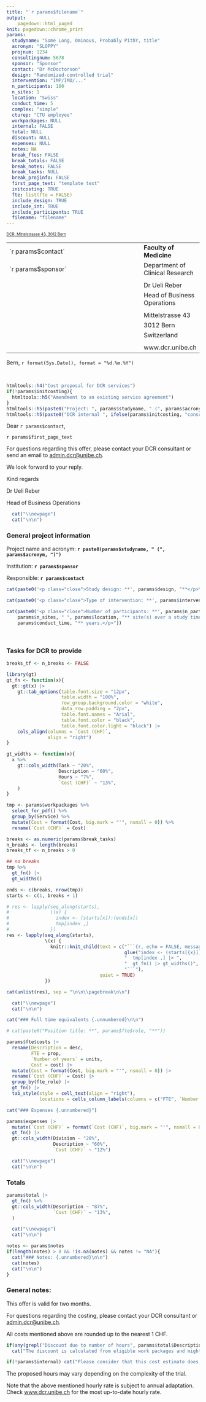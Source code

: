 ```yaml
---
title: "`r params$filename`"
output:
    pagedown::html_paged
knit: pagedown::chrome_print
params:
  studyname: "Some Long, Ominous, Probably PithY, title"
  acronym: "SLOPPY"
  projnum: 1234
  consultingnum: 5678
  sponsor: "Sponsor"
  contact: "Dr McDoctorson"
  design: "Randomized-controlled trial"
  intervention: "IMP/IMD/..."
  n_participants: 100
  n_sites: 1
  location: "Swiss"
  conduct_time: 5
  complex: "simple"
  cturep: "CTU employee"
  workpackages: NULL
  internal: FALSE
  total: NULL
  discount: NULL
  expenses: NULL
  notes: NA
  break_ftes: FALSE
  break_totals: FALSE
  break_notes: FALSE
  break_tasks: NULL
  break_projinfo: FALSE
  first_page_text: "template text"
  initcosting: TRUE
  fte: list(fte = FALSE)
  include_design: TRUE
  include_int: TRUE
  include_participants: TRUE
  filename: "filename"
---
```


<!-- ![](ub_Logo_english_2019_RGB_wb.png){.logo .right} -->
<font size="1">
[DCR, Mittelstrasse 43, 3012 Bern]{.underline}

<table style: "width:100%; font-size: 8pt">
  <tr>
    <td style="width:77%">`r params$contact` </td>
    <td><b>Faculty of Medicine</b></td>
  </tr>
  <tr>
    <td>`r params$sponsor`</td>
    <td>Department of Clinical Research</td>
  </tr>
  <tr>
    <td></td>
    <td></td>
  </tr>
  <tr>
    <td></td>
    <td>Dr Ueli Reber</td>
  </tr>
  <tr>
    <td></td>
    <td>Head of Business Operations</td>
  </tr>
  <tr>
    <td></td>
    <td></td>
  </tr>
  <tr>
    <td></td>
    <td>Mittelstrasse 43</td>
  </tr>
  <tr>
    <td></td>
    <td>3012 Bern</td>
  </tr>
  <tr>
    <td></td>
    <td>Switzerland</td>
  </tr>
  <tr>
    <td></td>
    <td></td>
  </tr>
  <tr>
    <td></td>
    <td>www.dcr.unibe.ch</td>
  </tr>

</table>
</font>

Bern, `r format(Sys.Date(), format = "%d.%m.%Y")`

<p> </p>

```r
htmltools::h4("Cost proposal for DCR services")
if(!params$initcosting){
  htmltools::h5("Amendment to an existing service agreement")
}
htmltools::h5(paste0("Project: ", params$studyname, " (", params$acronym, ")"))
htmltools::h5(paste0("DCR internal ", ifelse(params$initcosting, "consulting", "project"), " number: ", ifelse(params$initcosting, params$consultingnum, params$projnum)))
```



Dear `r params$contact`,


`r params$first_page_text`

For questions regarding this offer, please contact your DCR consultant or send an email to [admin.dcr\@unibe.ch](mailto:admin.dcr@unibe.ch){.email}.

We look forward to your reply.

Kind regards

Dr Ueli Reber

Head of Business Operations

```r
  cat("\\newpage")
  cat("\n\n")
```

### General project information {.unnumbered}

<p class="close">Project name and acronym: **`r paste0(params$studyname, " (", params$acronym, ")")`**</p>

<p class="close">Institution: **`r params$sponsor`**</p>

<p class="close">Responsible: **`r params$contact`**</p>

```r
cat(paste0('<p class="close">Study design: **', params$design, "**</p>\n\n"))
```

```r
cat(paste0('<p class="close">Type of intervention: **', params$intervention, "**</p>\n\n"))
```

```r
cat(paste0('<p class="close">Number of participants: **', params$n_participants, "** from **", 
    params$n_sites, " ", params$location, "** site(s) over a study time of **", 
    params$conduct_time, "** years.</p>"))
```

</p>

<br>

### Tasks for DCR to provide {.unnumbered}

```r
breaks_tf <- n_breaks <- FALSE

library(gt)
gt_fn <- function(x){
  gt::gt(x) |> 
    gt::tab_options(table.font.size = "12px",
                    table.width = "100%",
                    row_group.background.color = "white",
                    data_row.padding = "2px",
                    table.font.names = "Arial",
                    table.font.color = "black",
                    table.font.color.light = "black") |> 
    cols_align(columns = `Cost (CHF)`,
               align = "right")
}

gt_widths <- function(x){
  x %>%
    gt::cols_width(Task ~ "20%",
                   Description ~ "60%",
                   Hours ~ "7%",
                   `Cost (CHF)` ~ "13%",
    )
}
```


```r
tmp <- params$workpackages %>%
  select_for_pdf() %>%
  group_by(Service) %>%
  mutate(Cost = format(Cost, big.mark = "'", nsmall = 0)) %>%
  rename(`Cost (CHF)` = Cost)

breaks <- as.numeric(params$break_tasks)
n_breaks <- length(breaks)
breaks_tf <- n_breaks > 0


```

```r
## no breaks
tmp %>%
  gt_fn() |>
  gt_widths()
```

```r
ends <- c(breaks, nrow(tmp))
starts <- c(1, breaks + 1)

# res <- lapply(seq_along(starts),
#               \(x) {
#                 index <- (starts[x]):(ends[x])
#                 tmp[index ,]
#               })
res <- lapply(seq_along(starts),
              \(x) {
                knitr::knit_child(text = c("```{r, echo = FALSE, message = FALSE}",
                                           glue("index <- (starts[{x}]):(ends[{x}])"),
                                           "  tmp[index ,] |> ",
                                           "  gt_fn() |> gt_widths()",
                                           "```"),
                                  quiet = TRUE)
              })

cat(unlist(res), sep = "\n\n\\pagebreak\n\n")

```

```r
  cat("\\newpage")
  cat("\n\n")
```

```r
cat("### Full time equivalents {.unnumbered}\n\n")

# cat(paste0("Position title: **", params$fte$role, "**"))
```

```r
params$fte$costs |> 
  rename(Description = desc, 
         FTE = prop, 
         `Number of years` = units, 
         Cost = cost) |> 
  mutate(Cost = format(Cost, big.mark = "'", nsmall = 0)) |>
  rename(`Cost (CHF)` = Cost) |> 
  group_by(fte_role) |> 
  gt_fn() |> 
  tab_style(style = cell_text(align = "right"),
            locations = cells_column_labels(columns = c("FTE", `Number of years`, `Cost (CHF)`)))
```

```r
cat("### Expenses {.unnumbered}")
```

```r
params$expenses |> 
  mutate(`Cost (CHF)` = format(`Cost (CHF)`, big.mark = "'", nsmall = 0)) |>
  gt_fn() |> 
  gt::cols_width(Division ~ "20%",
                 Description ~ "60%",
                 `Cost (CHF)` ~ "12%")
```

```r
  cat("\\newpage")
  cat("\n\n")
```

### Totals {.unnumbered}

```r
params$total |> 
  gt_fn() %>%
  gt::cols_width(Description ~ "87%",
                 `Cost (CHF)` ~ "13%",
  )
```

```r
  cat("\\newpage")
  cat("\n\n")
```

```r
notes <- params$notes
if(length(notes) > 0 && !is.na(notes) && notes != "NA"){
  cat("### Notes: {.unnumbered}\n\n")
  cat(notes)
  cat("\n\n")
}
```

### General notes: {.unnumbered}

This offer is valid for two months.

For questions regarding the costing, please contact your DCR consultant or [admin.dcr\@unibe.ch](mailto:admin.dcr@unibe.ch){.email}.

All costs mentioned above are rounded up to the nearest 1 CHF.

```r
if(any(grepl("Discount due to number of hours", params$total$Description))) 
  cat("The discount is calculated from eligible work packages and might not be based on the overall amount.\n\n")

if(!params$internal) cat("Please consider that this cost estimate does not include VAT (8.1%) that might incur.")
```

The proposed hours may vary depending on the complexity of the trial. 

Note that the above mentioned hourly rate is subject to annual adaptation. Check [www.dcr.unibe.ch](https://www.dcr.unibe.ch) for the most up-to-date hourly rate.
